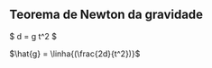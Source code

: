 
## Teorema de Newton da gravidade 

$ d = \frac{1}{2} g t^2 $


$\hat{g} = \linha{(\frac{2d}{t^2})}$

